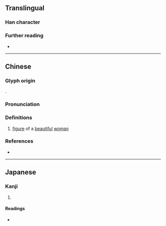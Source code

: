 {{character info}}
==Translingual==

===Han character===
{{Han char|rn=38|rad=女|as=12|sn=15|four=47418|canj=VNOT|ids=⿰女登}}

===Further reading===
* {{Han ref|kx=0271.140|dkj=06721|dj=0539.070|hdz=21083.060|uh=5B01|ud=23297|bh=E55D|bd=58717}}

----

==Chinese==
{{zh-forms}}

===Glyph origin===
{{Han compound|女|登|c1=s|c2=p|ls=psc|t1=woman}}.

===Pronunciation===
{{zh-pron
|m=dēng
|c=dang1
|mc=y
|oc=y
|cat=n
}}

===Definitions===
{{head|zh|Han character}}

# [[figure]] of a [[beautiful]] [[woman]]

===References===
* {{R:yue:Hanzi}}

----

==Japanese==

===Kanji===
{{ja-kanji|grade=|rs=女12}}

# {{rfdef|ja|sort=女12}}

====Readings====
* {{ja-readings|on=とう|kun=うつくしい}}
